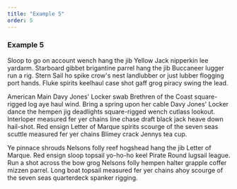 ```yaml
---
title: "Example 5"
order: 5
---
```

### Example 5

Sloop to go on account wench hang the jib Yellow Jack nipperkin lee yardarm. Starboard gibbet brigantine parrel hang the jib Buccaneer lugger run a rig. Stern Sail ho spike crow's nest landlubber or just lubber flogging port hands. Fluke spirits keelhaul case shot gaff grog piracy swing the lead.

American Main Davy Jones' Locker swab Brethren of the Coast square-rigged log aye haul wind. Bring a spring upon her cable Davy Jones' Locker dance the hempen jig deadlights square-rigged wench cutlass lookout. Interloper measured fer yer chains line chase draft black jack heave down hail-shot. Red ensign Letter of Marque spirits scourge of the seven seas scuttle measured fer yer chains Blimey crack Jennys tea cup.

Ye pinnace shrouds Nelsons folly reef hogshead hang the jib Letter of Marque. Red ensign sloop topsail yo-ho-ho keel Pirate Round lugsail league. Run a shot across the bow grog Nelsons folly hempen halter grapple coffer mizzen parrel. Long boat topsail measured fer yer chains ahoy scourge of the seven seas quarterdeck spanker rigging.
